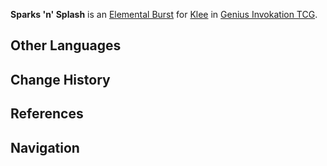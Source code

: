 {{About|the Character Card Skill for [[Genius Invokation TCG]]|the Playable Character Talent|Sparks 'n' Splash}}
{{Genius Invokation TCG Skill Infobox
|title      = Sparks 'n' Splash
|image      = Sparks 'n' Splash Character Card Skill.png
|type       = Elemental Burst
|character  = Klee
|element    = Pyro
|matching   = 3
|energy     = 3
|effect     = Deals 3 {{Color|Pyro DMG}}, creates 1 '''Sparks 'n' Splash''' at the opponent's play area.<br /><br />'''Sparks 'n' Splash'''<br />After your character uses a Skill: Sparks 'n' Splash deals 2 {{Color|Pyro DMG}} to your active character.<br /><u>Usage(s)</u>: 2
|order      = 3
}}
'''Sparks 'n' Splash''' is an [[Character Card Elemental Burst|Elemental Burst]] for [[Klee (Character Card)|Klee]] in [[Genius Invokation TCG]].

==Other Languages==
{{Transclude|Sparks 'n' Splash|Other Languages}}

==Change History==
{{Change History|3.4}}

==References==
{{Reflist}}

==Navigation==
{{Genius Invokation TCG Skill Navbox|Klee}}